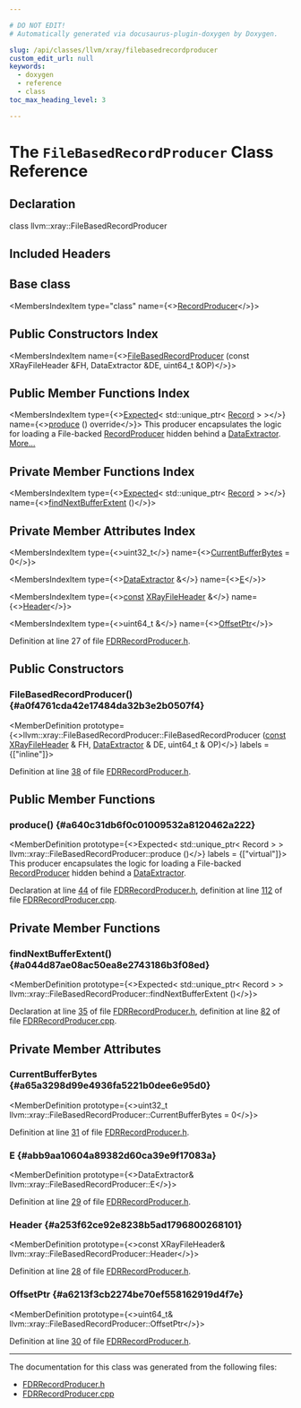 ```yaml
---

# DO NOT EDIT!
# Automatically generated via docusaurus-plugin-doxygen by Doxygen.

slug: /api/classes/llvm/xray/filebasedrecordproducer
custom_edit_url: null
keywords:
  - doxygen
  - reference
  - class
toc_max_heading_level: 3

---
```





# The `FileBasedRecordProducer` Class Reference

<DoxygenPage pluginConfig={pluginConfig}>



## Declaration

<CodeBlock>class llvm::xray::FileBasedRecordProducer</CodeBlock>

## Included Headers

<IncludesList>
<IncludesListItem
  filePath="llvm/XRay/FDRRecordProducer.h"
  permalink="/docs/api/files/include/include/llvm/include/llvm/xray/fdrrecordproducer-h"
  isLocal="true" />
</IncludesList>

## Base class

<MembersIndex>

<MembersIndexItem
  type="class"
  name={<><a href="/docs/api/classes/llvm/xray/recordproducer">RecordProducer</a></>}>
</MembersIndexItem>

</MembersIndex>

## Public Constructors Index

<MembersIndex>

<MembersIndexItem
  name={<><a href="#a0f4761cda42e17484da32b3e2b0507f4">FileBasedRecordProducer</a> (const XRayFileHeader &amp;FH, DataExtractor &amp;DE, uint64&#95;t &amp;OP)</>}>
</MembersIndexItem>

</MembersIndex>

## Public Member Functions Index

<MembersIndex>

<MembersIndexItem
  type={<><a href="/docs/api/classes/llvm/expected">Expected</a>&lt; std::unique&#95;ptr&lt; <a href="/docs/api/classes/llvm/xray/record">Record</a> &gt; &gt;</>}
  name={<><a href="#a640c31db6f0c01009532a8120462a222">produce</a> () override</>}>
This producer encapsulates the logic for loading a File-backed <a href="/docs/api/classes/llvm/xray/recordproducer">RecordProducer</a> hidden behind a <a href="/docs/api/classes/llvm/dataextractor">DataExtractor</a>. <a href="#a640c31db6f0c01009532a8120462a222">More...</a>
</MembersIndexItem>

</MembersIndex>

## Private Member Functions Index

<MembersIndex>

<MembersIndexItem
  type={<><a href="/docs/api/classes/llvm/expected">Expected</a>&lt; std::unique&#95;ptr&lt; <a href="/docs/api/classes/llvm/xray/record">Record</a> &gt; &gt;</>}
  name={<><a href="#a044d87ae08ac50ea8e2743186b3f08ed">findNextBufferExtent</a> ()</>}>
</MembersIndexItem>

</MembersIndex>

## Private Member Attributes Index

<MembersIndex>

<MembersIndexItem
  type={<>uint32&#95;t</>}
  name={<><a href="#a65a3298d99e4936fa5221b0dee6e95d0">CurrentBufferBytes</a> = 0</>}>
</MembersIndexItem>

<MembersIndexItem
  type={<><a href="/docs/api/classes/llvm/dataextractor">DataExtractor</a> &amp;</>}
  name={<><a href="#abb9aa10604a89382d60ca39e9f17083a">E</a></>}>
</MembersIndexItem>

<MembersIndexItem
  type={<><a href="/docs/api/files/lib/lib/target/lib/target/aarch64/aarch64promoteconstant-cpp/#a90f8350fecae261c25be85d38b451bff">const</a> <a href="/docs/api/structs/llvm/xray/xrayfileheader">XRayFileHeader</a> &amp;</>}
  name={<><a href="#a253f62ce92e8238b5ad1796800268101">Header</a></>}>
</MembersIndexItem>

<MembersIndexItem
  type={<>uint64&#95;t &amp;</>}
  name={<><a href="#a6213f3cb2274be70ef558162919d4f7e">OffsetPtr</a></>}>
</MembersIndexItem>

</MembersIndex>


Definition at line 27 of file <a href="/docs/api/files/include/include/llvm/include/llvm/xray/fdrrecordproducer-h">FDRRecordProducer.h</a>.

<SectionDefinition>

## Public Constructors

### FileBasedRecordProducer() {#a0f4761cda42e17484da32b3e2b0507f4}

<MemberDefinition
  prototype={<>llvm::xray::FileBasedRecordProducer::FileBasedRecordProducer (<a href="/docs/api/files/lib/lib/target/lib/target/aarch64/aarch64promoteconstant-cpp/#a90f8350fecae261c25be85d38b451bff">const</a> <a href="/docs/api/structs/llvm/xray/xrayfileheader">XRayFileHeader</a> &amp; FH, <a href="/docs/api/classes/llvm/dataextractor">DataExtractor</a> &amp; DE, uint64&#95;t &amp; OP)</>}
  labels = {["inline"]}>

Definition at line <a href="/docs/api/files/include/include/llvm/include/llvm/xray/fdrrecordproducer-h/#l00038">38</a> of file <a href="/docs/api/files/include/include/llvm/include/llvm/xray/fdrrecordproducer-h">FDRRecordProducer.h</a>.
</MemberDefinition>

</SectionDefinition>

<SectionDefinition>

## Public Member Functions

### produce() {#a640c31db6f0c01009532a8120462a222}

<MemberDefinition
  prototype={<>Expected&lt; std::unique&#95;ptr&lt; Record &gt; &gt; llvm::xray::FileBasedRecordProducer::produce ()</>}
  labels = {["virtual"]}>
This producer encapsulates the logic for loading a File-backed <a href="/docs/api/classes/llvm/xray/recordproducer">RecordProducer</a> hidden behind a <a href="/docs/api/classes/llvm/dataextractor">DataExtractor</a>.

Declaration at line <a href="/docs/api/files/include/include/llvm/include/llvm/xray/fdrrecordproducer-h/#l00044">44</a> of file <a href="/docs/api/files/include/include/llvm/include/llvm/xray/fdrrecordproducer-h">FDRRecordProducer.h</a>, definition at line <a href="/docs/api/files/lib/lib/xray/fdrrecordproducer-cpp/#l00112">112</a> of file <a href="/docs/api/files/lib/lib/xray/fdrrecordproducer-cpp">FDRRecordProducer.cpp</a>.
</MemberDefinition>

</SectionDefinition>

<SectionDefinition>

## Private Member Functions

### findNextBufferExtent() {#a044d87ae08ac50ea8e2743186b3f08ed}

<MemberDefinition
  prototype={<>Expected&lt; std::unique&#95;ptr&lt; Record &gt; &gt; llvm::xray::FileBasedRecordProducer::findNextBufferExtent ()</>}>

Declaration at line <a href="/docs/api/files/include/include/llvm/include/llvm/xray/fdrrecordproducer-h/#l00035">35</a> of file <a href="/docs/api/files/include/include/llvm/include/llvm/xray/fdrrecordproducer-h">FDRRecordProducer.h</a>, definition at line <a href="/docs/api/files/lib/lib/xray/fdrrecordproducer-cpp/#l00082">82</a> of file <a href="/docs/api/files/lib/lib/xray/fdrrecordproducer-cpp">FDRRecordProducer.cpp</a>.
</MemberDefinition>

</SectionDefinition>

<SectionDefinition>

## Private Member Attributes

### CurrentBufferBytes {#a65a3298d99e4936fa5221b0dee6e95d0}

<MemberDefinition
  prototype={<>uint32&#95;t llvm::xray::FileBasedRecordProducer::CurrentBufferBytes = 0</>}>

Definition at line <a href="/docs/api/files/include/include/llvm/include/llvm/xray/fdrrecordproducer-h/#l00031">31</a> of file <a href="/docs/api/files/include/include/llvm/include/llvm/xray/fdrrecordproducer-h">FDRRecordProducer.h</a>.
</MemberDefinition>

### E {#abb9aa10604a89382d60ca39e9f17083a}

<MemberDefinition
  prototype={<>DataExtractor&amp; llvm::xray::FileBasedRecordProducer::E</>}>

Definition at line <a href="/docs/api/files/include/include/llvm/include/llvm/xray/fdrrecordproducer-h/#l00029">29</a> of file <a href="/docs/api/files/include/include/llvm/include/llvm/xray/fdrrecordproducer-h">FDRRecordProducer.h</a>.
</MemberDefinition>

### Header {#a253f62ce92e8238b5ad1796800268101}

<MemberDefinition
  prototype={<>const XRayFileHeader&amp; llvm::xray::FileBasedRecordProducer::Header</>}>

Definition at line <a href="/docs/api/files/include/include/llvm/include/llvm/xray/fdrrecordproducer-h/#l00028">28</a> of file <a href="/docs/api/files/include/include/llvm/include/llvm/xray/fdrrecordproducer-h">FDRRecordProducer.h</a>.
</MemberDefinition>

### OffsetPtr {#a6213f3cb2274be70ef558162919d4f7e}

<MemberDefinition
  prototype={<>uint64&#95;t&amp; llvm::xray::FileBasedRecordProducer::OffsetPtr</>}>

Definition at line <a href="/docs/api/files/include/include/llvm/include/llvm/xray/fdrrecordproducer-h/#l00030">30</a> of file <a href="/docs/api/files/include/include/llvm/include/llvm/xray/fdrrecordproducer-h">FDRRecordProducer.h</a>.
</MemberDefinition>

</SectionDefinition>

<hr/>

The documentation for this class was generated from the following files:

<ul>
<li><a href="/docs/api/files/include/include/llvm/include/llvm/xray/fdrrecordproducer-h">FDRRecordProducer.h</a></li>
<li><a href="/docs/api/files/lib/lib/xray/fdrrecordproducer-cpp">FDRRecordProducer.cpp</a></li>
</ul>

</DoxygenPage>
